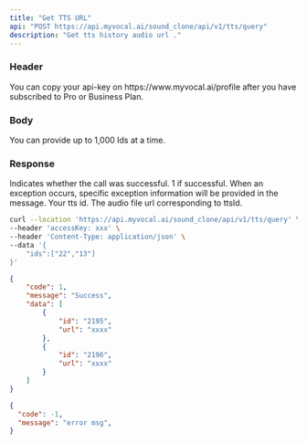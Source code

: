 ```yaml
---
title: "Get TTS URL"
api: "POST https://api.myvocal.ai/sound_clone/api/v1/tts/query"
description: "Get tts history audio url ."
---
```

### Header
<ParamField header="accessKey"   type="string" required>
  You can copy your api-key on https://www.myvocal.ai/profile after you have subscribed to Pro or Business Plan.
</ParamField>

### Body
<ParamField body="ids" type="array" required>
 You can provide up to 1,000 Ids at a time.
</ParamField>

### Response

<ResponseField name="code" type="number">
  Indicates whether the call was successful. 1 if successful.
</ResponseField>

<ResponseField name="message" type="string" >
  When an exception occurs, specific exception information will be provided in the message.
</ResponseField>

<ResponseField name="data" type="array">
  <Expandable title="Toggle object">
   
  <ResponseField name="id" type="string">
      Your tts id.
  </ResponseField>
   <ResponseField name="url" type="string">
     The audio file url corresponding to ttsId.
  </ResponseField>
  </Expandable>
</ResponseField>

<RequestExample>

```bash Example Request
curl --location 'https://api.myvocal.ai/sound_clone/api/v1/tts/query' \
--header 'accessKey: xxx' \
--header 'Content-Type: application/json' \
--data '{
	"ids":["22","13"] 
}'
```

</RequestExample>



<ResponseExample>

```json  200（success）
{
    "code": 1,
    "message": "Success",
    "data": [
        {
            "id": "2195",
            "url": "xxxx"
        },
        {
            "id": "2196",
            "url": "xxxx"
        }
    ]
}
```
```json  200（fail）
{
  "code": -1,
  "message": "error msg",
}
```

</ResponseExample>
